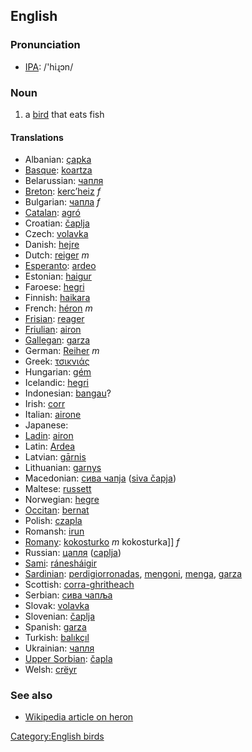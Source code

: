 ==English==

===Pronunciation===

*[[w:IPA|IPA]]: /'hiɻɔn/

===Noun===

# a [[bird]] that eats fish

====Translations====

*Albanian: [[çapka]]
*[[Basque]]: [[koartza]] 
*Belarussian: [[чапля]]
*[[Breton]]: [[kerc’heiz]] ''f''
*Bulgarian: [[чапла]] ''f''
*[[Catalan]]: [[agró]]
*Croatian: [[čaplja]]
*Czech: [[volavka]]
*Danish: [[hejre]]
*Dutch: [[reiger]] ''m''
*[[Esperanto]]: [[ardeo]]
*Estonian: [[haigur]]
*Faroese: [[hegri]]
*Finnish: [[haikara]]
*French: [[héron]] ''m''
*[[Frisian]]: [[reager]]
*[[Friulian]]: [[airon]]
*[[Gallegan]]: [[garza]]
*German: [[Reiher]] ''m''
*Greek: [[τσικνιάς]] '' ''
*Hungarian: [[gém]]
*Icelandic: [[hegri]]
*Indonesian: [[bangau]]?
*Irish: [[corr]]
*Italian: [[airone]] '' ''
*Japanese: [[]]
*[[Ladin]]: [[airon]]
*Latin: [[Ardea]] '' ''
*Latvian: [[gārnis]]
*Lithuanian: [[garnys]]
*Macedonian: [[сива чапjа]] ([[siva čapja]])
*Maltese: [[russett]]
*Norwegian: [[hegre]]
*[[Occitan]]: [[bernat]]
*Polish: [[czapla]] '' ''
*Romansh: [[irun]]
*[[Romany]]: [[kokosturko]] ''m'' kokosturka]] ''f''
*Russian: [[цапля]] ([[caplja]]) '' ''
*[[Sami]]: [[ránesháigir]]
*[[Sardinian]]: [[perdigiorronadas]], [[mengoni]], [[menga]], [[garza]]
*Scottish: [[corra-ghritheach]]
*Serbian: [[сива чапља]]
*Slovak: [[volavka]]
*Slovenian: [[čaplja]]
*Spanish: [[garza]] '' ''
*Turkish: [[balıkçıl]]
*Ukrainian: [[чапля]]
*[[Upper Sorbian]]: [[čapla]]
*Welsh: [[crëyr]]

===See also===

*[[en:heron|Wikipedia article on heron]]

[[Category:English birds]]